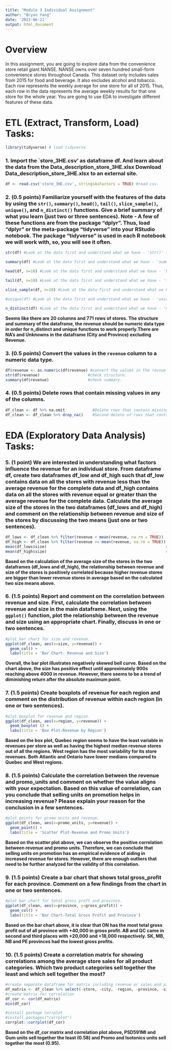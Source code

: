 ---
title: "Module 3 Individual Assignment"
author: "Bryan Yang"
date: '2022-06-21'
output: html_document
---

# Overview

In this assignment, you are going to explore data from the convenience store retail giant NANSE. NANSE owns over seven hundred small-form convenience stores throughout Canada. This dataset only includes sales from 2015 for food and beverage. It also excludes alcohol and tobacco. Each row represents the weekly average for one store for all of 2015. Thus, each row in the data represents the average weekly results for that one store for the whole year. You are going to use EDA to investigate different features of these data.

# ETL (Extract, Transform, Load) Tasks:

```{r}
library(tidyverse) # load tidyverse.
```

### 1. Import the `store_3HE.csv' as dataframe df. And learn about the data from the Data_description_store_3HE.xlsx  Download Data_description_store_3HE.xlsx to an external site.

```{r}
df <- read.csv('store_3HE.csv', stringsAsFactors = TRUE) #read csv.
```

### 2. (0.5 points) Familiarize yourself with the features of the data by using the `str()`, `summary()`, `head()`, `tail()`, `slice_sample()`, `unique()`, and `n_distinct()` functions. Give a brief summary of what you learn (just two or three sentences). Note - A few of these functions are from the package “dplyr”. Thus, load “dplyr” or the meta-package “tidyverse” into your RStudio notebook. The package “tidyverse” is used in each R notebook we will work with, so, you will see it often.

```{r}
str(df) #Look at the data first and understand what we have - 'str()' function.
```

```{r}
summary(df) #Look at the data first and understand what we have - 'summary()' function.
```

```{r}
head(df, n=10) #Look at the data first and understand what we have - 'head()' function.
```

```{r}
tail(df, n=10) #Look at the data first and understand what we have - 'tail()' function.
```

```{r}
slice_sample(df, n=10) #Look at the data first and understand what we have - 'slice_sample()' function.
```

```{r}
#unique(df) #Look at the data first and understand what we have - 'unique()' function.
```

```{r}
n_distinct(df) #Look at the data first and understand what we have - 'n_distinct()' function.
```

**Seems like there are 20 columns and 771 rows of stores. The structure and summary of the dataframe, the revenue should be numeric data type in order for n_distinct and unique functions to work properly.There are NA's and Unknowns in the dataframe (City and Province) excluding Revenue.**

### 3. (0.5 points) Convert the values in the `revenue` column to a numeric data type.

```{r}
df$revenue <- as.numeric(df$revenue) #convert the values in the revnue column to a numeric data type.
str(df$revenue)                     #check structure.
summary(df$revenue)                 #check summary.
```

### 4. (0.5 points) Delete rows that contain missing values in any of the columns.

```{r}
df_clean <- df %>% na.omit            #Delete rows that contain missing values in any of the col.
df_clean <- df_clean %>% drop_na()    #Second delete of rows that contain missing values.
```

# EDA (Exploratory Data Analysis) Tasks:

### 5. (1 point) We are interested in understanding what factors influence the revenue for an individual store. From dataframe df, create two dataframes df_low and df_high such that df_low contains data on all the stores with revenue less than the average revenue for the complete data and df_high contains data on all the stores with revenue equal or greater than the average revenue for the complete data. Calculate the average size of the stores in the two dataframes (df_lows and df_high) and comment on the relationship between revenue and size of the stores by discussing the two means (just one or two sentences).

```{r}
df_lows <- df_clean %>% filter(revenue < mean(revenue, na.rm = TRUE))  #filter rev less than the avg rev.
df_high <- df_clean %>% filter(revenue >= mean(revenue, na.rm = TRUE)) #filter rev more & equal to avg rev.
mean(df_lows$size)                                                    #print avg lows.
mean(df_high$size)                                                    #print avg high.
```

**Based on the calculation of the average size of the stores in the two dataframes (df_lows and df_high), the relationship between revenue and size of the stores is positively correlated because higher revenue stores are bigger than lower revenue stores in average based on the calculated two size means above.**

### 6. (1.5 points) Report and comment on the correlation between revenue and size. First, calculate the correlation between revenue and size in the main dataframe. Next, using the `ggplot()` function, plot the relationship between the revenue and size using an appropriate chart. Finally, discuss in one or two sentences.

```{r}
#plot bar chart for size and revenue.
ggplot(df_clean, aes(x=size, y=revenue)) +
  geom_col() +
  labs(title = 'Bar Chart- Revenue and Size')
```

**Overall, the bar plot illustrates negatively skewed bell curve. Based on the chart above, the size has positive effect until approximately 900s reaching above 4000 in revenue. However, there seems to be a trend of diminishing return after the absolute maximum point.**

### 7. (1.5 points) Create boxplots of revenue for each region and comment on the distribution of revenue within each region (in one or two sentences).

```{r}
#plot boxplot for revenue and region.
ggplot(df_clean, aes(x=region, y=revenue)) +
  geom_boxplot () +
  labs(title = 'Box Plot-Revenue by Region')
```

**Based on the box plot, Quebec region seems to have the least variable in revenues per store as well as having the highest median revenue stores out of all the regions. West region has the most variability for its store revenues. Both Atlantic and Ontario have lower medians compared to Quebec and West regions.**

### 8. (1.5 points) Calculate the correlation between the revenue and promo_units and comment on whether the value aligns with your expectation. Based on this value of correlation, can you conclude that selling units on promotion helps in increasing revenue? Please explain your reason for the conclusion in a few sentences.

```{r}
#plot points for promo units and revenue.
ggplot(df_clean, aes(x=promo_units, y=revenue)) +
  geom_point() +
  labs(title = 'Scatter Plot-Revenue and Promo Units')
```

**Based on the scatter plot above, we can observe the positive correlation between revenue and promo units. Therefore, we can conclude that selling units on promotion has an empirical evidence of aiding in increased revenue for stores. However, there are enough outliers that need to be further analyzed for the validity of this correlation.**

### 9. (1.5 points) Create a bar chart that shows total gross_profit for each province. Comment on a few findings from the chart in one or two sentences.

```{r}
#plot bar chart for total gross proft and province.
ggplot(df_clean, aes(x=province, y=gross_profit)) +
  geom_col() +
  labs(title = 'Bar Chart-Total Gross Profit and Province')
```

**Based on the bar chart above, it is clear that ON has the most total gross profit out of all province with +40,000 in gross profit. AB and QC came in second and third places with +20,000 and +18,000 respectively. SK, MB, NB and PE provinces had the lowest gross profits.**

### 10. (1.5 points) Create a correlation matrix for showing correlations among the average store sales for all product categories. Which two product categories sell together the least and which sell together the most?

```{r}
#create separate dataframe for matrix including revenue or sales and all product categories. 
df_matrix <- df_clean %>% select(-store, -city, -region, -province, -size, -units, -cost, -gross_profit)
#create matrix for correlation
df_cor <- cor(df_matrix)
min(df_cor)

#install package corrplot
#install.packages("corrplot")
corrplot::corrplot(df_cor)
```

**Based on the df_cor matrix and correlation plot above, PSD591MI and Gum units sell together the least (0.58) and Promo and Isotonics units sell together the most (0.95).**
